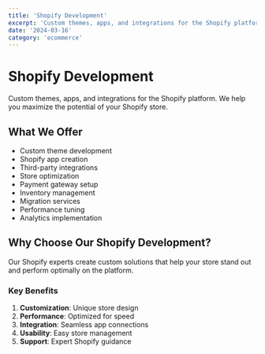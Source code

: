 ```yaml
---
title: 'Shopify Development'
excerpt: 'Custom themes, apps, and integrations for the Shopify platform'
date: '2024-03-16'
category: 'ecommerce'
---
```


# Shopify Development

Custom themes, apps, and integrations for the Shopify platform. We help you maximize the potential of your Shopify store.

## What We Offer

- Custom theme development
- Shopify app creation
- Third-party integrations
- Store optimization
- Payment gateway setup
- Inventory management
- Migration services
- Performance tuning
- Analytics implementation

## Why Choose Our Shopify Development?

Our Shopify experts create custom solutions that help your store stand out and perform optimally on the platform.

### Key Benefits

1. **Customization**: Unique store design
2. **Performance**: Optimized for speed
3. **Integration**: Seamless app connections
4. **Usability**: Easy store management
5. **Support**: Expert Shopify guidance
